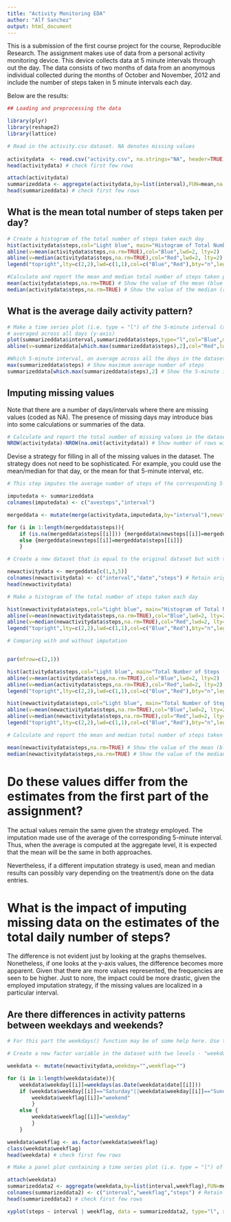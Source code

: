 ```yaml
---
title: "Activity Monitoring EDA"
author: "Alf Sanchez"
output: html_document
---
```

  
  
This is a submission of the first course project for the course, Reproducible Research. The assignment makes use of data from a personal activity monitoring device. This device collects data at 5 minute intervals through out the day. The data consists of two months of data from an anonymous individual collected during the months of October and November, 2012 and include the number of steps taken in 5 minute intervals each day.  
  
Below are the results:  
  
  
```r
## Loading and preprocessing the data

library(plyr)
library(reshape2)
library(lattice)

# Read in the activity.csv dataset. NA denotes missing values
 
activitydata  <- read.csv("activity.csv", na.strings="NA", header=TRUE)
head(activitydata) # check first few rows

attach(activitydata)
summarizeddata <- aggregate(activitydata,by=list(interval),FUN=mean,na.rm=TRUE)[c(2,4)]
head(summarizeddata) # check first few rows
```
  
## What is the mean total number of steps taken per day?  

```r
# Create a histogram of the total number of steps taken each day
hist(activitydata$steps,col="Light blue", main="Histogram of Total Number of Steps", xlab="Number of Steps")
abline(v=mean(activitydata$steps,na.rm=TRUE),col="Blue",lwd=2, lty=2)
abline(v=median(activitydata$steps,na.rm=TRUE),col="Red",lwd=2, lty=2)
legend("topright",lty=c(2,2),lwd=c(1,1),col=c("Blue","Red"),bty="n",legend=c("Mean","Median"))

#Calculate and report the mean and median total number of steps taken per day
mean(activitydata$steps,na.rm=TRUE) # Show the value of the mean (blue dashed line)
median(activitydata$steps,na.rm=TRUE) # Show the value of the median (red dashed line)

```
  
## What is the average daily activity pattern?  
  
```r
# Make a time series plot (i.e. type = "l") of the 5-minute interval (x-axis) and the average number of steps taken, 
# averaged across all days (y-axis)
plot(summarizeddata$interval,summarizeddata$steps,type="l",col="Blue",main="Average Number of Steps Taken", xlab="5-minute interval", ylab="Average # of Steps")
abline(v=summarizeddata[which.max(summarizeddata$steps),2],col="Red",lwd=2, lty=2)

#Which 5-minute interval, on average across all the days in the dataset, contains the maximum number of steps?
max(summarizeddata$steps) # Show maximum average number of steps
summarizeddata[which.max(summarizeddata$steps),2] # Show the 5-minute interval yielding the maximum
```
  
## Imputing missing values  
  
Note that there are a number of days/intervals where there are missing values (coded as NA). The presence of missing days may introduce bias into some calculations or summaries of the data.  
  
```r
# Calculate and report the total number of missing values in the dataset (i.e. the total number of rows with NAs)
NROW(activitydata)-NROW(na.omit(activitydata)) # Show number of rows with NA  

```
Devise a strategy for filling in all of the missing values in the dataset. The strategy does not need to be sophisticated. For example, you could use the mean/median for that day, or the mean for that 5-minute interval, etc.  
  
```r
# This step imputes the average number of steps of the corresponding 5-minute interval for missing data

imputedata <- summarizeddata
colnames(imputedata) <- c("avesteps","interval")

mergeddata <- mutate(merge(activitydata,imputedata,by="interval"),newsteps=0)

for (i in 1:length(mergeddata$steps)){  
	if (is.na(mergeddata$steps[[i]])) {mergeddata$newsteps[[i]]=mergeddata$avesteps[[i]]}
	else {mergeddata$newsteps[[i]]=mergeddata$steps[[i]]}
	}

# Create a new dataset that is equal to the original dataset but with the missing data filled in.

newactivitydata <- mergeddata[c(1,3,5)]
colnames(newactivitydata) <- c("interval","date","steps") # Retain original header names
head(newactivitydata)

# Make a histogram of the total number of steps taken each day 

hist(newactivitydata$steps,col="Light blue", main="Histogram of Total Number of Steps (With Imputation)", xlab="Number of Steps")
abline(v=mean(newactivitydata$steps,na.rm=TRUE),col="Blue",lwd=2, lty=2)
abline(v=median(newactivitydata$steps,na.rm=TRUE),col="Red",lwd=2, lty=2)
legend("topright",lty=c(2,2),lwd=c(1,1),col=c("Blue","Red"),bty="n",legend=c("Mean","Median"))

# Comparing with and without imputation


par(mfrow=c(2,1))

hist(activitydata$steps,col="Light blue", main="Total Number of Steps (No Imputation)", xlab="Number of Steps")
abline(v=mean(activitydata$steps,na.rm=TRUE),col="Blue",lwd=2, lty=2)
abline(v=median(activitydata$steps,na.rm=TRUE),col="Red",lwd=2, lty=2)
legend("topright",lty=c(2,2),lwd=c(1,1),col=c("Blue","Red"),bty="n",legend=c("Mean","Median"))

hist(newactivitydata$steps,col="Light blue", main="Total Number of Steps (With Imputation)", xlab="Number of Steps")
abline(v=mean(newactivitydata$steps,na.rm=TRUE),col="Blue",lwd=2, lty=2)
abline(v=median(newactivitydata$steps,na.rm=TRUE),col="Red",lwd=2, lty=2)
legend("topright",lty=c(2,2),lwd=c(1,1),col=c("Blue","Red"),bty="n",legend=c("Mean","Median"))

# Calculate and report the mean and median total number of steps taken per day 

mean(newactivitydata$steps,na.rm=TRUE) # Show the value of the mean (blue dashed line)
median(newactivitydata$steps,na.rm=TRUE) # Show the value of the median (red dashed line)

```
# Do these values differ from the estimates from the first part of the assignment? 
  
The actual values remain the same given the strategy employed. The imputation made use of the average of the corresponding 5-minute interval. Thus, when the average is computed at the aggregate level, it is expected that the mean will be the same in both approaches.  
  
Nevertheless, if a different imputation strategy is used, mean and median results can possibly vary depending on the treatment/s done on the data entries.  
  
  
# What is the impact of imputing missing data on the estimates of the total daily number of steps?
  
The difference is not evident just by looking at the graphs themselves. Nonetheless, if one looks at the y-axis values, the difference becomes more apparent. Given that there are more values represented, the frequencies are seen to be higher. Just to nore, the impact could be more drastic, given the employed imputation strategy, if the missing values are localized in a particular interval.  
  
## Are there differences in activity patterns between weekdays and weekends?  
  
```r
# For this part the weekdays() function may be of some help here. Use the dataset with the filled-in missing values for this part.

# Create a new factor variable in the dataset with two levels - "weekday" and "weekend" indicating whether a given date is a weekday or weekend day.

weekdata <- mutate(newactivitydata,weekday="",weekflag="")

for (i in 1:length(weekdata$date)){
	weekdata$weekday[[i]]=weekdays(as.Date(weekdata$date[[i]]))
	if (weekdata$weekday[[i]]=="Saturday"||weekdata$weekday[[i]]=="Sunday") {
		weekdata$weekflag[[i]]="weekend"
		}
	else {
		weekdata$weekflag[[i]]="weekday"
		}
	}

weekdata$weekflag <- as.factor(weekdata$weekflag)
class(weekdata$weekflag)
head(weekdata) # check first few rows

# Make a panel plot containing a time series plot (i.e. type = "l") of the 5-minute interval (x-axis) and the average number of steps taken, averaged across all weekday days or weekend days (y-axis).

attach(weekdata)
summarizeddata2 <- aggregate(weekdata,by=list(interval,weekflag),FUN=mean,na.rm=TRUE)[c(1,2,5)]
colnames(summarizeddata2) <- c("interval","weekflag","steps") # Retain original header names
head(summarizeddata2) # check first few rows

xyplot(steps ~ interval | weekflag, data = summarizeddata2, type="l", xlab="Interval", ylab="Number of steps", layout = c(1, 2))
```
